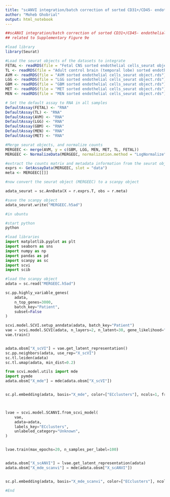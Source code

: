 ---
title: "scANVI integration/batch correction of sorted CD31+/CD45- endothelial cells from fetal, adult/control and pathological brains"
author: "Moheb Ghobrial"
output: html_notebook
---

```{r}
##scANVI integration/batch correction of sorted CD31+/CD45- endothelial cells from fetal, adult/control and pathological brains
## related to Supplementary Figure 9e

#load library
library(Seurat)

#Load the seurat objects of the datasets to integrate
FETAL <- readRDS(file = "Fetal CNS sorted endothelial cells_seurat object.rds")
TL <- readRDS(file = "Adult control brain (temporal lobe) sorted endothelial cells_seurat object.rds")
AVM <- readRDS(file = "AVM sorted endothelial cells_seurat object.rds")
LGG <- readRDS(file = "LGG sorted endothelial cells_seurat object.rds")
GBM <- readRDS(file = "GBM sorted endothelial cells_seurat object.rds")
MET <- readRDS(file = "MET sorted endothelial cells_seurat object.rds")
MEN <- readRDS(file = "MEN sorted endothelial cells_seurat object.rds")

# Set the default assay to RNA in all samples
DefaultAssay(FETAL) <- "RNA"
DefaultAssay(TL) <- "RNA"
DefaultAssay(AVM) <- "RNA"
DefaultAssay(LGG) <- "RNA"
DefaultAssay(GBM) <- "RNA"
DefaultAssay(MEN) <- "RNA"
DefaultAssay(MET) <- "RNA"

#Merge seurat objects, and normalize counts
MERGEEC <- merge(AVM, y = c(GBM, LGG, MEN, MET, TL, FETAL))
MERGEEC <- NormalizeData(MERGEEC, normalization.method = "LogNormalize", scale.factor = 10000)

#extract the counts matrix and metadata information from the seurat object, to be able to convert it to a scanpy object
exprs <- GetAssayData(MERGEEC, slot = "data")
meta <- MERGEEC[[]]

```

```{python}
#now convert the seurat object (MERGEEC) to a scanpy object

adata_seurat = sc.AnnData(X = r.exprs.T, obs = r.meta)

#save the scanpy object
adata_seurat.write("MERGEEC.h5ad")
```

```{python}
#in ubuntu

#start python
python

#load libraries
import matplotlib.pyplot as plt
import seaborn as sns
import numpy as np
import pandas as pd
import scanpy as sc
import scvi
import scib

#load the scanpy object
adata = sc.read("MERGEEC.h5ad")

sc.pp.highly_variable_genes(
    adata,
    n_top_genes=3000,
    batch_key="Patient",
    subset=False
)

scvi.model.SCVI.setup_anndata(adata, batch_key="Patient")
vae = scvi.model.SCVI(adata, n_layers=2, n_latent=30, gene_likelihood="nb")
vae.train()


adata.obsm["X_scVI"] = vae.get_latent_representation()
sc.pp.neighbors(adata, use_rep="X_scVI")
sc.tl.leiden(adata)
sc.tl.umap(adata, min_dist=0.2)

from scvi.model.utils import mde
import pymde
adata.obsm["X_mde"] = mde(adata.obsm["X_scVI"])


sc.pl.embedding(adata, basis="X_mde", color=["ECclusters"], ncols=1, frameon=False)



lvae = scvi.model.SCANVI.from_scvi_model(
    vae,
    adata=adata,
    labels_key="ECclusters",
    unlabeled_category="Unknown",
)


lvae.train(max_epochs=20, n_samples_per_label=100)


adata.obsm["X_scANVI"] = lvae.get_latent_representation(adata)
adata.obsm["X_mde_scanvi"] = mde(adata.obsm["X_scANVI"])


sc.pl.embedding(adata, basis="X_mde_scanvi", color=["ECclusters"], ncols=1, frameon=False)

#End
```




